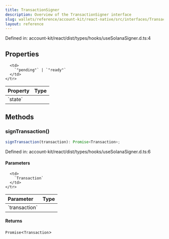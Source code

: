 ```yaml
---
title: TransactionSigner
description: Overview of the TransactionSigner interface
slug: wallets/reference/account-kit/react-native/src/interfaces/TransactionSigner
layout: reference
---
```


Defined in: account-kit/react/dist/types/hooks/useSolanaSigner.d.ts:4

## Properties

<table>
  <thead>
    <tr>
      <th align="left">Property</th>
      <th align="left">Type</th>
    </tr>
  </thead>

  <tbody>
    <tr>
      <td>
        <a id="state" /> `state`
      </td>

      <td>
        `"pending"` | `"ready"`
      </td>
    </tr>

  </tbody>
</table>

## Methods

### signTransaction()

```ts
signTransaction(transaction): Promise<Transaction>;
```

Defined in: account-kit/react/dist/types/hooks/useSolanaSigner.d.ts:6

#### Parameters

<table>
  <thead>
    <tr>
      <th align="left">Parameter</th>
      <th align="left">Type</th>
    </tr>
  </thead>

  <tbody>
    <tr>
      <td>
        `transaction`
      </td>

      <td>
        `Transaction`
      </td>
    </tr>

  </tbody>
</table>

#### Returns

`Promise`\<`Transaction`>
